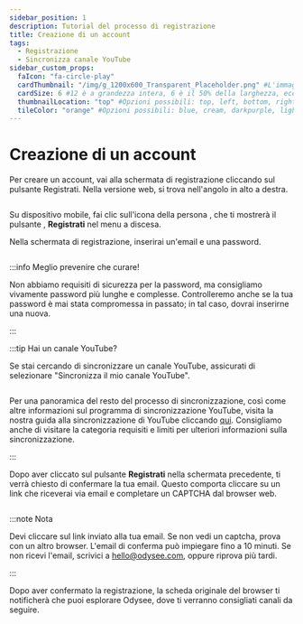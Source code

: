 ---
sidebar_position: 1
description: Tutorial del processo di registrazione
title: Creazione di un account
tags:
  - Registrazione
  - Sincronizza canale YouTube
sidebar_custom_props:
  faIcon: "fa-circle-play"
  cardThumbnail: "/img/g_1200x600_Transparent_Placeholder.png" #L'immagine sulla scheda della categoria.
  cardSize: 6 #12 è a grandezza intera, 6 è il 50% della larghezza, ecc.
  thumbnailLocation: "top" #Opzioni possibili: top, left, bottom, right, none
  tileColor: "orange" #Opzioni possibili: blue, cream, darkpurple, lightpurple, mauve, orange, pink, none
---

# Creazione di un account

Per creare un account, vai alla schermata di registrazione cliccando sul pulsante <PrimaryOdyseeButton url="https://odysee.com/$/signup">Registrati</PrimaryOdyseeButton>. Nella versione web, si trova nell'angolo in alto a destra.

<Image img="/img/en/category-basics1.png"/>

Su dispositivo mobile, fai clic sull'icona della persona <OdyseeButtonRound ><OdyseeIcon type="person"/></OdyseeButtonRound>, che ti mostrerà il pulsante <OdyseeIcon type="key"/>, **Registrati** nel menu a discesa.

Nella schermata di registrazione, inserirai un'email e una password.

<Image img="/img/en/category-basics2.png"/>

:::info Meglio prevenire che curare!

Non abbiamo requisiti di sicurezza per la password, ma consigliamo vivamente password più lunghe e complesse. Controlleremo anche se la tua password è mai stata compromessa in passato; in tal caso, dovrai inserirne una nuova.

:::

:::tip Hai un canale YouTube?

Se stai cercando di sincronizzare un canale YouTube, assicurati di selezionare "Sincronizza il mio canale YouTube".

<Image img="/img/en/category-basics3.png"/>

Per una panoramica del resto del processo di sincronizzazione, così come altre informazioni sul programma di sincronizzazione YouTube, visita la nostra guida alla sincronizzazione di YouTube cliccando [qui](/it/category-syncprogram/). Consigliamo anche di visitare la categoria requisiti e limiti per ulteriori informazioni sulla sincronizzazione.

:::

Dopo aver cliccato sul pulsante **Registrati** nella schermata precedente, ti verrà chiesto di confermare la tua email. Questo comporta cliccare su un link che riceverai via email e completare un CAPTCHA dal browser web.

<Image img="/img/en/category-basics4.png"/>

:::note Nota

Devi cliccare sul link inviato alla tua email. Se non vedi un captcha, prova con un altro browser. L'email di conferma può impiegare fino a 10 minuti. Se non ricevi l'email, scrivici a hello@odysee.com, oppure riprova più tardi.

:::

Dopo aver confermato la registrazione, la scheda originale del browser ti notificherà che puoi esplorare Odysee, dove ti verranno consigliati canali da seguire.

<Image img="/img/en/category-basics5.png"/>
